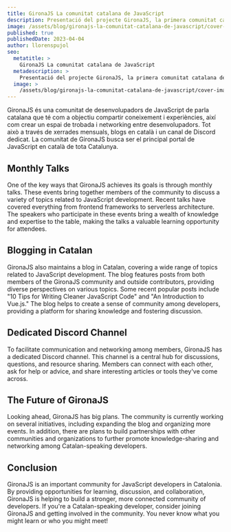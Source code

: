 ```yaml
---
title: GironaJS La comunitat catalana de JavaScript
description: Presentació del projecte GironaJS, la primera comunitat catalana de JavaScript
image: /assets/blog/gironajs-la-comunitat-catalana-de-javascript/cover-image.jpg
published: true
publishedDate: 2023-04-04
author: llorenspujol
seo:
  metatitle: >
    GironaJS La comunitat catalana de JavaScript
  metadescription: >
    Presentació del projecte GironaJS, la primera comunitat catalana de JavaScript
  image: >
    /assets/blog/gironajs-la-comunitat-catalana-de-javascript/cover-image.jpg
---
```


GironaJS és una comunitat de desenvolupadors de JavaScript de parla catalana que té com a objectiu compartir coneixement i experiències, així com crear un espai de trobada i networking entre desenvolupadors. Tot això a través de xerrades mensuals, blogs en català i un canal de Discord dedicat. La comunitat de GironaJS busca ser el principal portal de JavaScript en català de tota Catalunya.

## Monthly Talks

One of the key ways that GironaJS achieves its goals is through monthly talks. These events bring together members of the community to discuss a variety of topics related to JavaScript development. Recent talks have covered everything from frontend frameworks to serverless architecture. The speakers who participate in these events bring a wealth of knowledge and expertise to the table, making the talks a valuable learning opportunity for attendees.

## Blogging in Catalan

GironaJS also maintains a blog in Catalan, covering a wide range of topics related to JavaScript development. The blog features posts from both members of the GironaJS community and outside contributors, providing diverse perspectives on various topics. Some recent popular posts include "10 Tips for Writing Cleaner JavaScript Code" and "An Introduction to Vue.js." The blog helps to create a sense of community among developers, providing a platform for sharing knowledge and fostering discussion.

## Dedicated Discord Channel

To facilitate communication and networking among members, GironaJS has a dedicated Discord channel. This channel is a central hub for discussions, questions, and resource sharing. Members can connect with each other, ask for help or advice, and share interesting articles or tools they've come across.

## The Future of GironaJS

Looking ahead, GironaJS has big plans. The community is currently working on several initiatives, including expanding the blog and organizing more events. In addition, there are plans to build partnerships with other communities and organizations to further promote knowledge-sharing and networking among Catalan-speaking developers.

## Conclusion

GironaJS is an important community for JavaScript developers in Catalonia. By providing opportunities for learning, discussion, and collaboration, GironaJS is helping to build a stronger, more connected community of developers. If you're a Catalan-speaking developer, consider joining GironaJS and getting involved in the community. You never know what you might learn or who you might meet!



